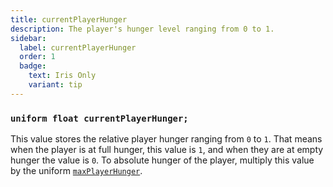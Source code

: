 ```yaml
---
title: currentPlayerHunger
description: The player's hunger level ranging from 0 to 1.
sidebar:
  label: currentPlayerHunger
  order: 1
  badge:
    text: Iris Only
    variant: tip
---
```


### `uniform float currentPlayerHunger;`

This value stores the relative player hunger ranging from `0` to `1`. That means when the player is at full hunger, this value is `1`, and when they are at empty hunger the value is `0`. To absolute hunger of the player, multiply this value by the uniform [`maxPlayerHunger`](/reference/uniforms/general/maxplayerhunger/).